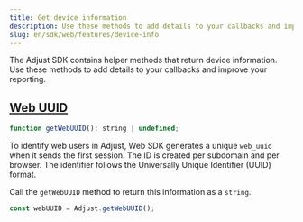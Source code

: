```yaml
---
title: Get device information
description: Use these methods to add details to your callbacks and improve your reporting.
slug: en/sdk/web/features/device-info
---
```


The Adjust SDK contains helper methods that return device information. Use these methods to add details to your callbacks and improve your reporting.

## [Web UUID](web-uuid)

<CodeBlock title="Method signature">

```js
function getWebUUID(): string | undefined;
```

</CodeBlock>

To identify web users in Adjust, Web SDK generates a unique `web_uuid` when it sends the first session. The ID is created per subdomain and per browser. The identifier follows the Universally Unique Identifier (UUID) format.

Call the `getWebUUID` method to return this information as a `string`.

```js
const webUUID = Adjust.getWebUUID();
```
